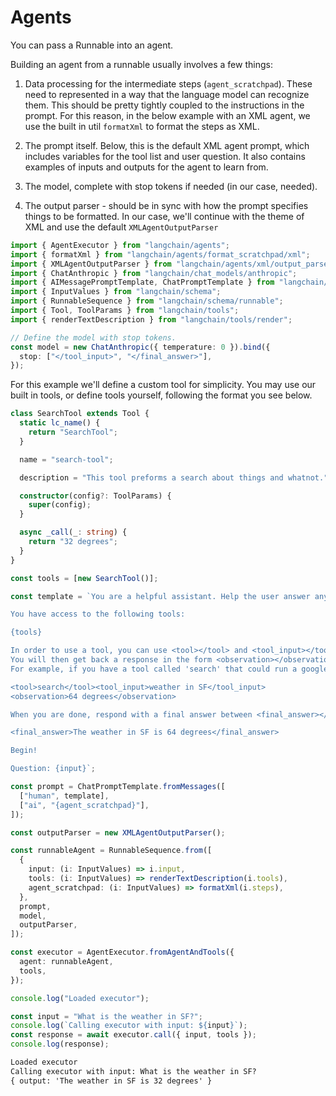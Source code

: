# Agents

You can pass a Runnable into an agent.

Building an agent from a runnable usually involves a few things:

1. Data processing for the intermediate steps (`agent_scratchpad`). These need to represented in a way that the language model can recognize them. This should be pretty tightly coupled to the instructions in the prompt. For this reason, in the below example with an XML agent, we use the built in util `formatXml` to format the steps as XML.

2. The prompt itself. Below, this is the default XML agent prompt, which includes variables for the tool list and user question. It also contains examples of inputs and outputs for the agent to learn from.

3. The model, complete with stop tokens if needed (in our case, needed).

4. The output parser - should be in sync with how the prompt specifies things to be formatted. In our case, we'll continue with the theme of XML and use the default `XMLAgentOutputParser`

```typescript
import { AgentExecutor } from "langchain/agents";
import { formatXml } from "langchain/agents/format_scratchpad/xml";
import { XMLAgentOutputParser } from "langchain/agents/xml/output_parser";
import { ChatAnthropic } from "langchain/chat_models/anthropic";
import { AIMessagePromptTemplate, ChatPromptTemplate } from "langchain/prompts";
import { InputValues } from "langchain/schema";
import { RunnableSequence } from "langchain/schema/runnable";
import { Tool, ToolParams } from "langchain/tools";
import { renderTextDescription } from "langchain/tools/render";
```

```typescript
// Define the model with stop tokens.
const model = new ChatAnthropic({ temperature: 0 }).bind({
  stop: ["</tool_input>", "</final_answer>"],
});
```

For this example we'll define a custom tool for simplicity. You may use our built in tools, or define tools yourself, following the format you see below.

```typescript
class SearchTool extends Tool {
  static lc_name() {
    return "SearchTool";
  }

  name = "search-tool";

  description = "This tool preforms a search about things and whatnot.";

  constructor(config?: ToolParams) {
    super(config);
  }

  async _call(_: string) {
    return "32 degrees";
  }
}

const tools = [new SearchTool()];
```

```typescript
const template = `You are a helpful assistant. Help the user answer any questions.

You have access to the following tools:

{tools}

In order to use a tool, you can use <tool></tool> and <tool_input></tool_input> tags. \
You will then get back a response in the form <observation></observation>
For example, if you have a tool called 'search' that could run a google search, in order to search for the weather in SF you would respond:

<tool>search</tool><tool_input>weather in SF</tool_input>
<observation>64 degrees</observation>

When you are done, respond with a final answer between <final_answer></final_answer>. For example:

<final_answer>The weather in SF is 64 degrees</final_answer>

Begin!

Question: {input}`;
```

```typescript
const prompt = ChatPromptTemplate.fromMessages([
  ["human", template],
  ["ai", "{agent_scratchpad}"],
]);

const outputParser = new XMLAgentOutputParser();
```

```typescript
const runnableAgent = RunnableSequence.from([
  {
    input: (i: InputValues) => i.input,
    tools: (i: InputValues) => renderTextDescription(i.tools),
    agent_scratchpad: (i: InputValues) => formatXml(i.steps),
  },
  prompt,
  model,
  outputParser,
]);
```

```typescript
const executor = AgentExecutor.fromAgentAndTools({
  agent: runnableAgent,
  tools,
});
```

```typescript
console.log("Loaded executor");

const input = "What is the weather in SF?";
console.log(`Calling executor with input: ${input}`);
const response = await executor.call({ input, tools });
console.log(response);
```

```txt
Loaded executor
Calling executor with input: What is the weather in SF?
{ output: 'The weather in SF is 32 degrees' }
```
